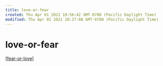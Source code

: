```yaml
---
title: love-or-fear
created: Thu Apr 01 2021 10:56:42 GMT-0700 (Pacific Daylight Time)
modified: Thu Apr 01 2021 20:27:08 GMT-0700 (Pacific Daylight Time)
---
```


# love-or-fear

[[fear-or-love]]

[//begin]: # "Autogenerated link references for markdown compatibility"
[fear-or-love]: fear-or-love "Fear or Joy"
[//end]: # "Autogenerated link references"